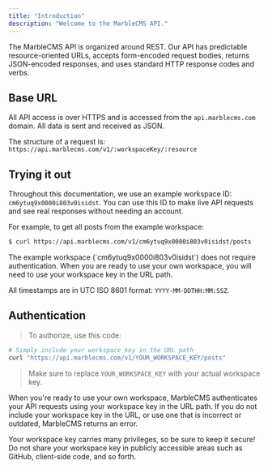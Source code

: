 ```yaml
---
title: "Introduction"
description: "Welcome to the MarbleCMS API."
---
```


The MarbleCMS API is organized around REST. Our API has predictable resource-oriented URLs, accepts form-encoded request bodies, returns JSON-encoded responses, and uses standard HTTP response codes and verbs.

## Base URL

All API access is over HTTPS and is accessed from the `api.marblecms.com` domain. All data is sent and received as JSON.

The structure of a request is: `https://api.marblecms.com/v1/:workspaceKey/:resource`

## Trying it out

Throughout this documentation, we use an example workspace ID: `cm6ytuq9x0000i803v0isidst`. You can use this ID to make live API requests and see real responses without needing an account.

For example, to get all posts from the example workspace:

```bash
$ curl https://api.marblecms.com/v1/cm6ytuq9x0000i803v0isidst/posts
```

<Note>
  The example workspace (`cm6ytuq9x0000i803v0isidst`) does not require
  authentication. When you are ready to use your own workspace, you will need to
  use your workspace key in the URL path.
</Note>

All timestamps are in UTC ISO 8601 format: `YYYY-MM-DDTHH:MM:SSZ`.

## Authentication

> To authorize, use this code:

```bash
# Simply include your workspace key in the URL path
curl "https://api.marblecms.com/v1/YOUR_WORKSPACE_KEY/posts"
```

> Make sure to replace `YOUR_WORKSPACE_KEY` with your actual workspace key.

When you're ready to use your own workspace, MarbleCMS authenticates your API requests using your workspace key in the URL path. If you do not include your workspace key in the URL, or use one that is incorrect or outdated, MarbleCMS returns an error.

Your workspace key carries many privileges, so be sure to keep it secure! Do not share your workspace key in publicly accessible areas such as GitHub, client-side code, and so forth.
